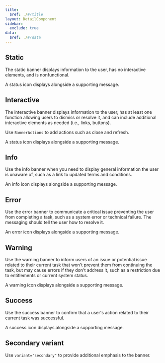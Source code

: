 ```yaml
---
title:
  $ref: ./#/title
layout: DetailComponent
sidebar:
  exclude: true
data:
  $ref: ./#/data
---
```


<LivePreviewControls>
  <LivePreview componentName="banner" exampleName="Static" >

## Static

The static banner displays information to the user, has no interactive elements, and is nonfunctional.

A status icon displays alongside a supporting message.

  </LivePreview>

  <LivePreview componentName="banner" exampleName="Interactive" >

## Interactive

The interactive banner displays information to the user, has at least one function allowing users to dismiss or resolve it, and can include additional interactive elements as needed (i.e., links, buttons).

Use `BannerActions` to add actions such as close and refresh.

A status icon displays alongside a supporting message.

  </LivePreview>

  <LivePreview componentName="banner" exampleName="Info" >

## Info

Use the info banner when you need to display general information the user is unaware of, such as a link to updated terms and conditions.

An info icon displays alongside a supporting message.

  </LivePreview>

  <LivePreview componentName="banner" exampleName="Error" >

## Error

Use the error banner to communicate a critical issue preventing the user from completing a task, such as a system error or technical failure. The messaging should tell the user how to resolve it.

An error icon displays alongside a supporting message.

  </LivePreview>

  <LivePreview componentName="banner" exampleName="Warning" >

## Warning

Use the warning banner to inform users of an issue or potential issue related to their current task that won't prevent them from continuing the task, but may cause errors if they don't address it, such as a restriction due to entitlements or current system status.

A warning icon displays alongside a supporting message.

  </LivePreview>

  <LivePreview componentName="banner" exampleName="Success" >

## Success

Use the success banner to confirm that a user's action related to their current task was successful.

A success icon displays alongside a supporting message.

  </LivePreview>

  <LivePreview componentName="banner" exampleName="SecondaryVariant" >

## Secondary variant

Use `variant="secondary"` to provide additional emphasis to the banner.

  </LivePreview>

</LivePreviewControls>
